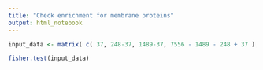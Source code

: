 ```yaml
---
title: "Check enrichment for membrane proteins"
output: html_notebook
---
```


```r

input_data <- matrix( c( 37, 248-37, 1489-37, 7556 - 1489 - 248 + 37 ), 2, 2)

fisher.test(input_data)

```
